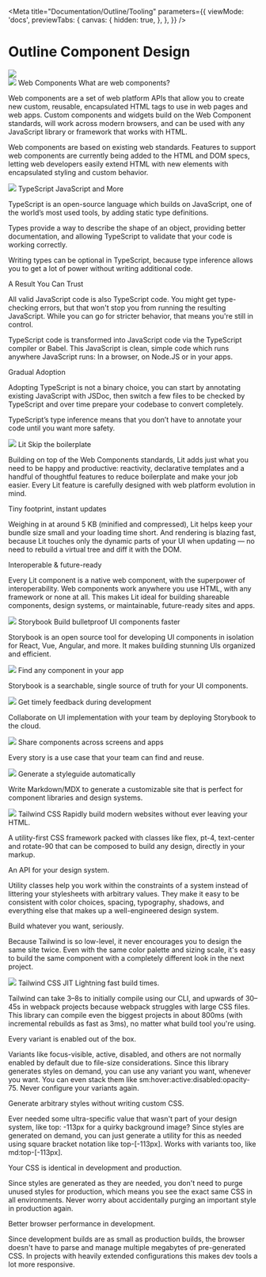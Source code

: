 
<Meta
  title="Documentation/Outline/Tooling"
  parameters={{
    viewMode: 'docs',
    previewTabs: {
      canvas: {
        hidden: true,
      },
    },
  }}
/>

# Outline Component Design

<outline-grid gap-size="none" is-nested full-bleed>
  <outline-column col-span-default="12">
    <div class="w-full">
      <img src={outlineBanner} />
    </div>
  </outline-column>
</outline-grid>
<div class="text-xl pt-12 md:pt-24">
  <div class="w-full pb-10 md:pb-24">
    <outline-grid gap-size="small" isNested full-bleed="true">
      <outline-column
        col-span-default="12"
        col-span-md="2"
        content-align="top"
        row-span="3"
        class="text-center pb-10 md:pb-0"
      >
        <outline-link
          linkhref="https://www.webcomponents.org/"
          linktarget="_blank"
        >
          <img src={webComponentsLogo} class="w-40 mx-auto my-0" />
        </outline-link>
      </outline-column>
      <outline-column
        col-span-default="12"
        col-span-md="10"
        class="text-left px-10"
      >
        <outline-heading
          level="h2"
          levelsize="4xl"
          levelstyle="light"
          class="border-b border-demo-lightGray pb-4 mb-4"
        >
          Web Components
        </outline-heading>
        <outline-heading level="h3" levelsize="2xl">
          What are web components?
        </outline-heading>
        <p>
          Web components are a set of web platform APIs that allow you to create
          new custom, reusable, encapsulated HTML tags to use in web pages and
          web apps. Custom components and widgets build on the Web Component
          standards, will work across modern browsers, and can be used with any
          JavaScript library or framework that works with HTML.
        </p>
        <p>
          Web components are based on existing web standards. Features to
          support web components are currently being added to the HTML and DOM
          specs, letting web developers easily extend HTML with new elements
          with encapsulated styling and custom behavior.
        </p>
      </outline-column>
    </outline-grid>
  </div>
  <div class="pb-10 md:pb-24">
    <outline-grid gap-size="small" isNested>
      <outline-column
        col-span-default="12"
        col-span-md="2"
        content-align="top"
        row-span="3"
        class="text-center pb-10 md:pb-0"
      >
        <outline-link
          linkhref="https://www.typescriptlang.org/"
          linktarget="_blank"
        >
          <img src={typescriptLogo} class="w-32 mx-auto my-0" />
        </outline-link>
      </outline-column>
      <outline-column
        col-span-default="12"
        col-span-md="10"
        class="text-left px-10"
      >
        <outline-heading
          level="h2"
          levelsize="4xl"
          levelstyle="light"
          class="border-b border-demo-lightGray pb-4 mb-4"
        >
          TypeScript
        </outline-heading>
        <outline-heading level="h3" levelsize="2xl">
          JavaScript and More
        </outline-heading>
        <p>
          TypeScript is an open-source language which builds on JavaScript, one
          of the world’s most used tools, by adding static type definitions.
        </p>
        <p>
          Types provide a way to describe the shape of an object, providing
          better documentation, and allowing TypeScript to validate that your
          code is working correctly.
        </p>
        <p>
          Writing types can be optional in TypeScript, because type inference
          allows you to get a lot of power without writing additional code.
        </p>
        <outline-heading level="h3" levelsize="2xl">
          A Result You Can Trust
        </outline-heading>
        <p>
          All valid JavaScript code is also TypeScript code. You might get
          type-checking errors, but that won't stop you from running the
          resulting JavaScript. While you can go for stricter behavior, that
          means you're still in control.
        </p>
        <p>
          TypeScript code is transformed into JavaScript code via the TypeScript
          compiler or Babel. This JavaScript is clean, simple code which runs
          anywhere JavaScript runs: In a browser, on Node.JS or in your apps.
        </p>
        <outline-heading level="h3" levelsize="2xl">
          Gradual Adoption
        </outline-heading>
        <p>
          Adopting TypeScript is not a binary choice, you can start by
          annotating existing JavaScript with JSDoc, then switch a few files to
          be checked by TypeScript and over time prepare your codebase to
          convert completely.
        </p>
        <p>
          TypeScript’s type inference means that you don’t have to annotate your
          code until you want more safety.
        </p>
      </outline-column>
    </outline-grid>
  </div>
  <div class="pb-10 md:pb-24">
    <outline-grid gap-size="small" isNested>
      <outline-column
        col-span-default="12"
        col-span-md="2"
        content-align="top"
        row-span="3"
        class="text-center pb-10 md:pb-0"
      >
        <outline-link linkhref="https://lit.dev/" linktarget="_blank">
          <img src={litLogo} class="w-32 mx-auto my-0" />
        </outline-link>
      </outline-column>
      <outline-column
        col-span-default="12"
        col-span-md="10"
        class="text-left px-10"
      >
        <outline-heading
          level="h2"
          levelsize="4xl"
          levelstyle="light"
          class="border-b border-demo-lightGray pb-4 mb-4"
        >
          Lit
        </outline-heading>
        <outline-heading level="h2" levelsize="2xl">
          Skip the boilerplate
        </outline-heading>
        <p>
          Building on top of the Web Components standards, Lit adds just what
          you need to be happy and productive: reactivity, declarative templates
          and a handful of thoughtful features to reduce boilerplate and make
          your job easier. Every Lit feature is carefully designed with web
          platform evolution in mind.
        </p>
        <outline-heading level="h2" levelsize="2xl">
          Tiny footprint, instant updates
        </outline-heading>
        <p>
          Weighing in at around 5 KB (minified and compressed), Lit helps keep
          your bundle size small and your loading time short. And rendering is
          blazing fast, because Lit touches only the dynamic parts of your UI
          when updating — no need to rebuild a virtual tree and diff it with the
          DOM.
        </p>
        <outline-heading level="h2" levelsize="2xl">
          Interoperable & future-ready
        </outline-heading>
        <p>
          Every Lit component is a native web component, with the superpower of
          interoperability. Web components work anywhere you use HTML, with any
          framework or none at all. This makes Lit ideal for building shareable
          components, design systems, or maintainable, future-ready sites and
          apps.
        </p>
      </outline-column>
    </outline-grid>
  </div>
  <div class="pb-10 md:pb-24">
    <outline-grid gap-size="small" isNested>
      <outline-column
        col-span-default="12"
        col-span-md="2"
        content-align="top"
        row-span="3"
        class="text-center pb-10 md:pb-0"
      >
        <outline-link linkhref="https://storybook.js.org/" linktarget="_blank">
          <img src={storybookLogo} class="w-40 mx-auto my-0" />
        </outline-link>
      </outline-column>
      <outline-column
        col-span-default="12"
        col-span-md="10"
        class="text-left px-10"
      >
        <outline-heading
          level="h2"
          levelsize="4xl"
          levelstyle="light"
          class="border-b border-demo-lightGray pb-4 mb-4"
        >
          Storybook
        </outline-heading>
        <outline-heading level="h3" levelsize="2xl">
          Build bulletproof UI components faster
        </outline-heading>
        <p>
          Storybook is an open source tool for developing UI components in
          isolation for React, Vue, Angular, and more. It makes building
          stunning UIs organized and efficient.
        </p>
      </outline-column>
      <outline-column
        col-span-default="12"
        col-span-md="5"
        class="p-4 px-10 border-demo-lightGray md:border-r md:border-b text-left md:mt-10"
      >
        <img src={storybookSearch} class="w-2/3" />
        <outline-heading level="h3" levelsize="2xl">
          Find any component in your app
        </outline-heading>
        <p>
          Storybook is a searchable, single source of truth for your UI
          components.
        </p>
      </outline-column>
      <outline-column
        col-span-default="12"
        col-span-md="5"
        class="p-4 px-10 border-demo-lightGray md:border-b text-left md:mt-10"
      >
        <img src={storybookCollaborate} class="w-2/3" />
        <outline-heading level="h3" levelsize="2xl">
          Get timely feedback during development
        </outline-heading>
        <p>
          Collaborate on UI implementation with your team by deploying Storybook
          to the cloud.
        </p>
      </outline-column>
      <outline-column
        col-span-default="12"
        col-span-md="5"
        class="p-4 px-10 border-demo-lightGray md:border-r text-left"
      >
        <img src={storybookReuse} class="w-2/3" />
        <outline-heading level="h3" levelsize="2xl">
          Share components across screens and apps
        </outline-heading>
        <p>Every story is a use case that your team can find and reuse.</p>
      </outline-column>
      <outline-column
        col-span-default="12"
        col-span-md="5"
        class="p-4 px-10 text-left"
      >
        <img src={storybookDocument} class="w-2/3" />
        <outline-heading level="h3" levelsize="2xl">
          Generate a styleguide automatically
        </outline-heading>
        <p>
          Write Markdown/MDX to generate a customizable site that is perfect for
          component libraries and design systems.
        </p>
      </outline-column>
    </outline-grid>
  </div>
  <div class="w-full pb-10 md:pb-24">
    <outline-grid gap-size="small" isNested>
      <outline-column
        col-span-default="12"
        col-span-md="2"
        content-align="top"
        row-span="3"
        class="text-center pb-10 md:pb-0"
      >
        <outline-link linkhref="https://tailwindcss.com/" linktarget="_blank">
          <img src={tailwindLogo} class="w-40 mx-auto my-0" />
        </outline-link>
      </outline-column>
      <outline-column
        col-span-default="12"
        col-span-md="10"
        class="text-left px-10"
      >
        <outline-heading
          level="h2"
          levelsize="4xl"
          levelstyle="light"
          class="border-b border-demo-lightGray pb-4 mb-4"
        >
          Tailwind CSS
        </outline-heading>
        <outline-heading level="h2" levelsize="2xl">
          Rapidly build modern websites without ever leaving your HTML.
        </outline-heading>
        <p>
          A utility-first CSS framework packed with classes like flex, pt-4,
          text-center and rotate-90 that can be composed to build any design,
          directly in your markup.
        </p>
        <outline-heading level="h2" levelsize="2xl">
          An API for your design system.
        </outline-heading>
        <p>
          Utility classes help you work within the constraints of a system
          instead of littering your stylesheets with arbitrary values. They make
          it easy to be consistent with color choices, spacing, typography,
          shadows, and everything else that makes up a well-engineered design
          system.
        </p>
        <outline-heading level="h2" levelsize="2xl">
          Build whatever you want, seriously.
        </outline-heading>
        <p>
          Because Tailwind is so low-level, it never encourages you to design
          the same site twice. Even with the same color palette and sizing
          scale, it's easy to build the same component with a completely
          different look in the next project.
        </p>
      </outline-column>
    </outline-grid>
  </div>
  <div class="w-full pb-10 md:pb-24">
    <outline-grid gap-size="small" isNested>
      <outline-column
        col-span-default="12"
        col-span-md="2"
        content-align="top"
        row-span="3"
        class="text-center pb-10 md:pb-0"
      >
        <outline-link linkhref="https://tailwindcss.com/" linktarget="_blank">
          <img src={tailwindLogo} class="w-40 mx-auto my-0" />
        </outline-link>
      </outline-column>
      <outline-column
        col-span-default="12"
        col-span-md="10"
        class="text-left px-10"
      >
        <outline-heading
          level="h2"
          levelsize="4xl"
          levelstyle="light"
          class="border-b border-demo-lightGray pb-4 mb-4"
        >
          Tailwind CSS JIT
        </outline-heading>
        <outline-heading level="h2" levelsize="2xl">
          Lightning fast build times.
        </outline-heading>
        <p>
          Tailwind can take 3–8s to initially compile using our CLI, and upwards
          of 30–45s in webpack projects because webpack struggles with large CSS
          files. This library can compile even the biggest projects in about
          800ms (with incremental rebuilds as fast as 3ms), no matter what build
          tool you're using.
        </p>
        <outline-heading level="h2" levelsize="2xl">
          Every variant is enabled out of the box.
        </outline-heading>
        <p>
          Variants like focus-visible, active, disabled, and others are not
          normally enabled by default due to file-size considerations. Since
          this library generates styles on demand, you can use any variant you
          want, whenever you want. You can even stack them like
          sm:hover:active:disabled:opacity-75. Never configure your variants
          again.
        </p>
        <outline-heading level="h2" levelsize="2xl">
          Generate arbitrary styles without writing custom CSS.
        </outline-heading>
        <p>
          Ever needed some ultra-specific value that wasn't part of your design
          system, like top: -113px for a quirky background image? Since styles
          are generated on demand, you can just generate a utility for this as
          needed using square bracket notation like top-[-113px]. Works with
          variants too, like md:top-[-113px].
        </p>
        <outline-heading level="h2" levelsize="2xl">
          Your CSS is identical in development and production.
        </outline-heading>
        <p>
          Since styles are generated as they are needed, you don't need to purge
          unused styles for production, which means you see the exact same CSS
          in all environments. Never worry about accidentally purging an
          important style in production again.
        </p>
        <outline-heading level="h2" levelsize="2xl">
          Better browser performance in development.
        </outline-heading>
        <p>
          Since development builds are as small as production builds, the
          browser doesn't have to parse and manage multiple megabytes of
          pre-generated CSS. In projects with heavily extended configurations
          this makes dev tools a lot more responsive.
        </p>
      </outline-column>
    </outline-grid>
  </div>
</div>
